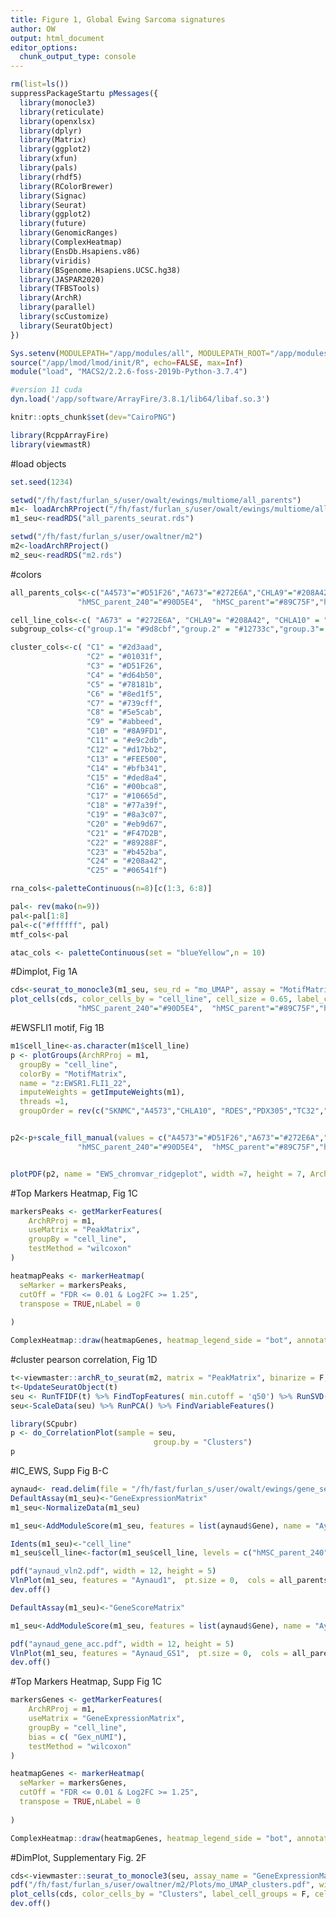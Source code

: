 ```yaml
---
title: Figure 1, Global Ewing Sarcoma signatures
author: OW
output: html_document
editor_options: 
  chunk_output_type: console
---
```


```r
rm(list=ls())
suppressPackageStartu pMessages({
  library(monocle3)
  library(reticulate)
  library(openxlsx)  
  library(dplyr)
  library(Matrix)
  library(ggplot2)
  library(xfun)
  library(pals)
  library(rhdf5)
  library(RColorBrewer)
  library(Signac)
  library(Seurat)
  library(ggplot2)
  library(future)
  library(GenomicRanges)
  library(ComplexHeatmap)
  library(EnsDb.Hsapiens.v86)
  library(viridis)
  library(BSgenome.Hsapiens.UCSC.hg38)
  library(JASPAR2020)
  library(TFBSTools)
  library(ArchR)
  library(parallel)
  library(scCustomize)
  library(SeuratObject)
})

Sys.setenv(MODULEPATH="/app/modules/all", MODULEPATH_ROOT="/app/modules/all", MODULESHOME="/app/lmod/lmod")
source("/app/lmod/lmod/init/R", echo=FALSE, max=Inf)
module("load", "MACS2/2.2.6-foss-2019b-Python-3.7.4")

#version 11 cuda
dyn.load('/app/software/ArrayFire/3.8.1/lib64/libaf.so.3')

knitr::opts_chunk$set(dev="CairoPNG")

library(RcppArrayFire)
library(viewmastR)
```

#load objects
```r
set.seed(1234)

setwd("/fh/fast/furlan_s/user/owalt/ewings/multiome/all_parents")
m1<- loadArchRProject("/fh/fast/furlan_s/user/owalt/ewings/multiome/all_parents")
m1_seu<-readRDS("all_parents_seurat.rds")

setwd("/fh/fast/furlan_s/user/owaltner/m2") 
m2<-loadArchRProject()
m2_seu<-readRDS("m2.rds")
```

#colors
```r
all_parents_cols<-c("A4573"="#D51F26","A673"="#272E6A","CHLA9"="#208A42","CHLA10"="#89288F","PDX305"="#F47D2B", "RDES"="#FEE500","SKNMC"="#8A9FD1","TC32"="#3BBCA8","TC71"="#E6C2DC",
               "hMSC_parent_240"="#90D5E4",  "hMSC_parent"="#89C75F","hMSC.h7"="#F37B7D","RD_parent"="#78385c","U2OS_parent"="#C06CAB")

cell_line_cols<-c( "A673" = "#272E6A", "CHLA9"= "#208A42", "CHLA10" = "#89288F", "TC32" = "#00bca8", "PDX305"= "#F47D2B", "SKNMC"= "#8A9FD1", "A4573" = "#D51F26", "TC71" = "#e9c2db","RDES" = "#FEE500")
subgroup_cols<-c("group.1"= "#9d8cbf","group.2" = "#12733c","group.3"= "#edd30c")

cluster_cols<-c( "C1" = "#2d3aad",
                 "C2" = "#01031f",
                 "C3" = "#D51F26",
                 "C4" = "#d64b50",
                 "C5" = "#78181b",
                 "C6" = "#8ed1f5",
                 "C7" = "#739cff",
                 "C8" = "#5e5cab",
                 "C9" = "#abbeed",
                 "C10" = "#8A9FD1",
                 "C11" = "#e9c2db",
                 "C12" = "#d17bb2",
                 "C13" = "#FEE500",
                 "C14" = "#bfb341",
                 "C15" = "#ded8a4",
                 "C16" = "#00bca8",
                 "C17" = "#10665d",
                 "C18" = "#77a39f",
                 "C19" = "#8a3c07",
                 "C20" = "#eb9d67",
                 "C21" = "#F47D2B",
                 "C22" = "#89288F",
                 "C23" = "#b452ba",
                 "C24" = "#208a42",
                 "C25" = "#06541f")

rna_cols<-paletteContinuous(n=8)[c(1:3, 6:8)]

pal<- rev(mako(n=9))
pal<-pal[1:8]
pal<-c("#ffffff", pal)
mtf_cols<-pal

atac_cols <- paletteContinuous(set = "blueYellow",n = 10)
```

#Dimplot, Fig 1A
```r
cds<-seurat_to_monocle3(m1_seu, seu_rd = "mo_UMAP", assay = "MotifMatrix")
plot_cells(cds, color_cells_by = "cell_line", cell_size = 0.65, label_cell_groups = F)+scale_color_manual(values = c("A4573"="#D51F26","A673"="#272E6A","CHLA9"="#208A42","CHLA10"="#89288F","PDX305"="#F47D2B", "RDES"="#FEE500","SKNMC"="#8A9FD1","TC32"="#3BBCA8","TC71"="#E6C2DC",
               "hMSC_parent_240"="#90D5E4",  "hMSC_parent"="#89C75F","hMSC.h7"="#F37B7D","RD_parent"="#78385c","U2OS_parent"="#C06CAB"))&NoAxes()
```

#EWSFLI1 motif, Fig 1B
```r
m1$cell_line<-as.character(m1$cell_line)     
p <- plotGroups(ArchRProj = m1, 
  groupBy = "cell_line", 
  colorBy = "MotifMatrix", 
  name = "z:EWSR1.FLI1_22",
  imputeWeights = getImputeWeights(m1),
  threads =1,
  groupOrder = rev(c("SKNMC","A4573","CHLA10", "RDES","PDX305","TC32","CHLA9","A673","TC71","U2OS_parent", "hMSC.h7","hMSC_parent","RD_parent","hMSC_parent_240")))


p2<-p+scale_fill_manual(values = c("A4573"="#D51F26","A673"="#272E6A","CHLA9"="#208A42","CHLA10"="#89288F","PDX305"="#F47D2B", "RDES"="#FEE500","SKNMC"="#8A9FD1","TC32"="#3BBCA8","TC71"="#E6C2DC",
               "hMSC_parent_240"="#90D5E4",  "hMSC_parent"="#89C75F","hMSC.h7"="#F37B7D","RD_parent"="#78385c","U2OS_parent"="#C06CAB"))


plotPDF(p2, name = "EWS_chromvar_ridgeplot", width =7, height = 7, ArchRProj = m1, addDOC = FALSE)

```


#Top Markers Heatmap, Fig 1C
```r
markersPeaks <- getMarkerFeatures(
    ArchRProj = m1, 
    useMatrix = "PeakMatrix", 
    groupBy = "cell_line",
    testMethod = "wilcoxon"
)

heatmapPeaks <- markerHeatmap(
  seMarker = markersPeaks, 
  cutOff = "FDR <= 0.01 & Log2FC >= 1.25", 
  transpose = TRUE,nLabel = 0
  
)

ComplexHeatmap::draw(heatmapGenes, heatmap_legend_side = "bot", annotation_legend_side = "bot")
```

#cluster pearson correlation, Fig 1D
```r
t<-viewmaster::archR_to_seurat(m2, matrix = "PeakMatrix", binarize = F, archr_rd = "mo_UMAP")
t<-UpdateSeuratObject(t)
seu <- RunTFIDF(t) %>% FindTopFeatures( min.cutoff = 'q50') %>% RunSVD() 
seu<-ScaleData(seu) %>% RunPCA() %>% FindVariableFeatures()

library(SCpubr)
p <- do_CorrelationPlot(sample = seu, 
                                group.by = "Clusters")
p
```

#IC_EWS, Supp Fig B-C
```r
aynaud<- read.delim(file = "/fh/fast/furlan_s/user/owalt/ewings/gene_sets/ICEWS_genes.txt")
DefaultAssay(m1_seu)<-"GeneExpressionMatrix"
m1_seu<-NormalizeData(m1_seu)

m1_seu<-AddModuleScore(m1_seu, features = list(aynaud$Gene), name = "Aynaud")

Idents(m1_seu)<-"cell_line"
m1_seu$cell_line<-factor(m1_seu$cell_line, levels = c("hMSC_parent_240",  "hMSC_parent", "hMSC.h7", "RD_parent", "U2OS_parent","TC71","A673", "CHLA9", "TC32", "PDX305","RDES","CHLA10","A4573",   "SKNMC"))

pdf("aynaud_vln2.pdf", width = 12, height = 5)
VlnPlot(m1_seu, features = "Aynaud1",  pt.size = 0,  cols = all_parents_cols,group.by = "cell_line")
dev.off()
```

```r
DefaultAssay(m1_seu)<-"GeneScoreMatrix"

m1_seu<-AddModuleScore(m1_seu, features = list(aynaud$Gene), name = "Aynaud_GS")

pdf("aynaud_gene_acc.pdf", width = 12, height = 5)
VlnPlot(m1_seu, features = "Aynaud_GS1",  pt.size = 0,  cols = all_parents_cols,group.by = "cell_line")&NoLegend()
dev.off()
```


#Top Markers Heatmap, Supp Fig 1C
```r
markersGenes <- getMarkerFeatures(
    ArchRProj = m1, 
    useMatrix = "GeneExpressionMatrix", 
    groupBy = "cell_line",
    bias = c( "Gex_nUMI"),
    testMethod = "wilcoxon"
)

heatmapGenes <- markerHeatmap(
  seMarker = markersGenes, 
  cutOff = "FDR <= 0.01 & Log2FC >= 1.25", 
  transpose = TRUE,nLabel = 0
  
)

ComplexHeatmap::draw(heatmapGenes, heatmap_legend_side = "bot", annotation_legend_side = "bot")
```

#DimPlot, Supplementary Fig. 2F
```r
cds<-viewmaster::seurat_to_monocle3(seu, assay_name = "GeneExpressionMatrix", seu_rd = "mo_UMAP")
pdf("/fh/fast/furlan_s/user/owaltner/m2/Plots/mo_UMAP_clusters.pdf", width = 6, height = 5)
plot_cells(cds, color_cells_by = "Clusters", label_cell_groups = F, cell_size = 0.7)+scale_color_manual(values = cluster_cols)&NoAxes() 
dev.off()
```



